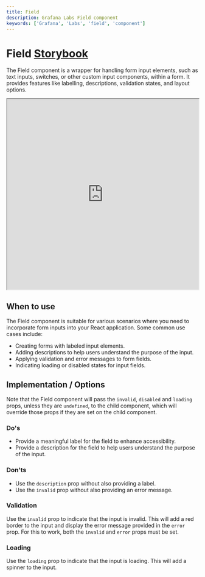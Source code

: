 ```yaml
---
title: Field
description: Grafana Labs Field component
keywords: ['Grafana', 'Labs', 'field', 'component']
---
```



# Field <Badge text='ready' color='green'></Badge> <a href='https://developers.grafana.com/ui/latest/index.html?path=/story/forms-field--horizontal-layout' target='_blank' className='header-links'>Storybook <Icon name="external-link-alt"/> </a>

The Field component is a wrapper for handling form input elements, such as text inputs, switches, or other custom input components, within a form. It provides features like labelling, descriptions, validation states, and layout options. 

<iframe
  src="https://developers.grafana.com/ui/latest/index.html?path=/story/forms-field--horizontal-layout&full=1&shortcuts=false&singleStory=true"
  width="100%"
  height="500px"
></iframe>

## When to use
The Field component is suitable for various scenarios where you need to incorporate form inputs into your React application. Some common use cases include:
- Creating forms with labeled input elements.
- Adding descriptions to help users understand the purpose of the input.
- Applying validation and error messages to form fields.
- Indicating loading or disabled states for input fields.

## Implementation / Options
Note that the Field component will pass the `invalid`, `disabled` and `loading` props, unless they are `undefined`, to the child component, which will override those props if they are set on the child component.

### Do's
- Provide a meaningful label for the field to enhance accessibility.
- Provide a description for the field to help users understand the purpose of the input.

### Don'ts
- Use the `description` prop without also providing a label.
- Use the `invalid` prop without also providing an error message.

### Validation
Use the `invalid` prop to indicate that the input is invalid. This will add a red border to the input and display the error message provided in the `error` prop. For this to work, both the `invalid` and `error` props must be set.

### Loading
Use the `loading` prop to indicate that the input is loading. This will add a spinner to the input.
